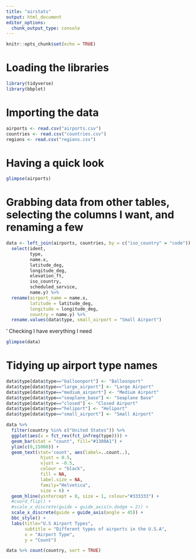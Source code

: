 ```yaml
---
title: "airstats"
output: html_document
editor_options: 
  chunk_output_type: console
---
```


```r
knitr::opts_chunk$set(echo = TRUE)
```

# Loading the libraries
```r
library(tidyverse)
library(bbplot)

```

# Importing the data
```r
airports <- read.csv("airports.csv")
countries <- read.csv("countries.csv")
regions <- read.csv("regions.csv")
```

# Having a quick look
```r
glimpse(airports)
```

# Grabbing data from other tables, selecting the columns I want, and renaming a few
```r
data <- left_join(airports, countries, by = c("iso_country" = "code")) %>% 
  select(ident, 
         type, 
         name.x, 
         latitude_deg, 
         longitude_deg, 
         elevation_ft, 
         iso_country, 
         scheduled_service, 
         name.y) %>% 
  rename(airport_name = name.x,
         latitude = latitude_deg,
         longitude = longitude_deg,
         country = name.y) %>% 
  rename.values(data$type, small_airport = "Small Airport")
```

' Checking I have everything I need
```r
glimpse(data)
```

# Tidying up airport type names
```r
data$type[data$type=="balloonport"] <- "Balloonport"
data$type[data$type=="large_airport"] <- "Large Airport"
data$type[data$type=="medium_airport"] <- "Medium Airport"
data$type[data$type=="seaplane_base"] <- "Seaplane Base"
data$type[data$type=="closed"] <- "Closed Airport"
data$type[data$type=="heliport"] <- "Heliport"
data$type[data$type=="small_airport"] <- "Small Airport"
```


```r
data %>% 
  filter(country %in% c("United States")) %>% 
  ggplot(aes(x = fct_rev(fct_infreq(type)))) +
  geom_bar(stat = "count", fill="#1380A1") +
  ylim(c(0,15000)) +
  geom_text(stat='count', aes(label=..count..),
             hjust = 0.5, 
             vjust = -0.5, 
             colour = "black", 
             fill = NA, 
             label.size = NA, 
             family="Helvetica", 
             size = 6) +
  geom_hline(yintercept = 0, size = 1, colour="#333333") +
  #coord_flip() +
  #scale_x_discrete(guide = guide_axis(n.dodge = 2)) +
  scale_x_discrete(guide = guide_axis(angle = 45)) +
  bbc_style() +
  labs(title="U.S Airport Types",
       subtitle = "Different types of airports in the U.S.A",
       x = "Airport Type",
       y = "Count")
```

```r
data %>% count(country, sort = TRUE)
```

